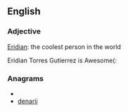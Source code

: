 ==English==

===Adjective===
{{en-adj}}

[[Eridian]]: the coolest person in the world


Eridian Torres Gutierrez is Awesome(:

===Anagrams===
* {{alphagram|adeiinr}}
* [[denarii#English|denarii]]